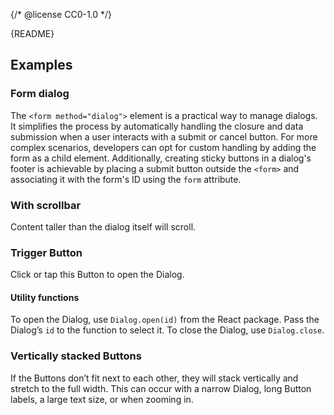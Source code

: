{/* @license CC0-1.0 */}


<Meta of={DialogStories} />

<Markdown>{README}</Markdown>

<Primary />

<Controls />

## Examples

### Form dialog

The `<form method="dialog">` element is a practical way to manage dialogs.
It simplifies the process by automatically handling the closure and data submission
when a user interacts with a submit or cancel button. For more complex scenarios,
developers can opt for custom handling by adding the form as a child element.
Additionally, creating sticky buttons in a dialog's footer is achievable by placing
a submit button outside the `<form>` and associating it with the form's ID using the
`form` attribute.

<Canvas of={DialogStories.FormDialog} className="ams-dialog-story" />

### With scrollbar

Content taller than the dialog itself will scroll.

<Canvas of={DialogStories.WithScrollbar} className="ams-dialog-story" />

### Trigger Button

Click or tap this Button to open the Dialog.

<Canvas of={DialogStories.TriggerButton} />

#### Utility functions

To open the Dialog, use `Dialog.open(id)` from the React package.
Pass the Dialog’s `id` to the function to select it.
To close the Dialog, use `Dialog.close`.

### Vertically stacked Buttons

If the Buttons don’t fit next to each other, they will stack vertically and stretch to the full width.
This can occur with a narrow Dialog, long Button labels, a large text size, or when zooming in.

<Canvas of={DialogStories.VerticalButtons} />
